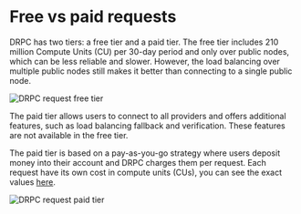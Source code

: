
<Head>
  <title>Comparing dRPC Free vs Paid Request Tiers: Features and Costs</title>
  <meta
    name="description"
    content="Explore dRPC’s free vs. paid tiers. Understand the differences in request limits, features, and costs, including load balancing and verification available in the paid tier."
  />
</Head>

# Free vs paid requests

DRPC has two tiers: a free tier and a paid tier. The free tier includes 210 million Compute Units (CU) per 30-day period and only over public nodes, which can be less reliable and slower. However, the load balancing over multiple public nodes still makes it better than connecting to a single public node.

<Image src={freetier} alt="DRPC request free tier" sizes="55vw" />

The paid tier allows users to connect to all providers and offers additional features, such as load balancing fallback and verification. These features are not available in the free tier.

The paid tier is based on a pay-as-you-go strategy where users deposit money into their account and DRPC charges them per request. Each request have its own cost in compute units (CUs), you can see the exact values [here](./compute-units).

<Image src={paidtier} alt="DRPC request paid tier" sizes="55vw" />
